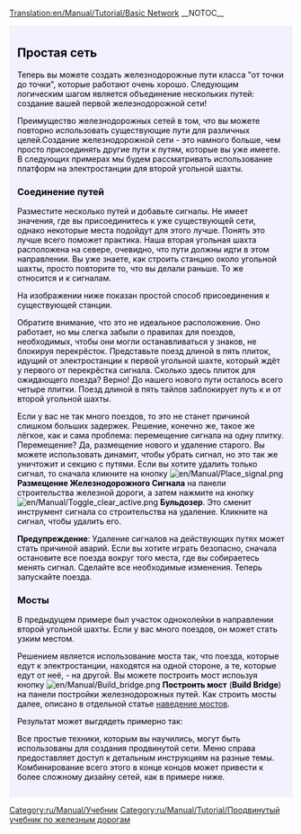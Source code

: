 [[Translation:en/Manual/Tutorial/Basic Network]]
__NOTOC__

{{en/Tabs|3|3
|ru/Manual/Tutorial/Две платформы|1. Две платформы<!--
-->|ru/Manual/Tutorial/Две колеи|2. Две колеи<!--
-->|ru/Manual/Tutorial/Простая сеть|3. Простая сеть}}
<div style="padding:.5em 1em 1em 1em; border-top:none; background-color:#f1f2fe; color:#000;">
{{ru/Manual/Tutorial/Учебник}}
== Простая сеть ==
Теперь вы можете создать железнодорожные пути класса "от точки до точки", которые  работают очень хорошо. Следующим логическим шагом является объединение нескольких путей: создание вашей первой железнодорожной сети!

Преимущество железнодорожных сетей в том, что вы можете повторно использовать существующие пути для различных целей.Создание железнодорожной сети - это намного больше, чем просто присоединять другие пути к путям, которые вы уже имеете. В следующих примерах мы будем рассматривать использование платформ на электростанции для второй угольной шахты.

=== Соединение путей ===

Разместите несколько путей и добавьте сигналы. Не имеет значения, где вы присоединитесь к уже существующей сети, однако некоторые места подойдут для этого лучше. Понять это лучше всего поможет практика. Наша вторая угольная шахта расположена на севере, очевидно, что пути должны идти в этом направлении. Вы уже знаете, как строить станцию около угольной шахты, просто повторите то, что вы делали раньше. То же относится и к сигналам.

На изображении ниже показан простой способ присоединения к существующей станции.

{{en/Phototable|[[File:en/Manual/Tutorial/Tutorial network simple.png|400px]]|Вторая линия железнодорожных путей присоединена к электростанции (кликните для увеличения)|none}}

Обратите внимание, что это не идеальное расположение. Оно работает, но мы слегка забыли о правилах для поездов, необходимых, чтобы они могли останавливаться у знаков, не блокируя перекрёсток. Представьте поезд длиной в пять плиток, идущий от электростанции к первой угольной шахте, который ждёт у первого от перекрёстка сигнала. Сколько здесь плиток для ожидающего поезда? Верно! До нашего нового пути осталось всего четыре плитки. Поезд длиной в пять тайлов заблокирует путь к и от второй угольной шахты.

Если у вас не так много поездов, то это не станет причиной слишком больших задержек. Решение, конечно же, такое же лёгкое, как и сама проблема: перемещение сигнала на одну плитку. Перемещение? Да, размещение нового и удаление старого. Вы можете использовать динамит, чтобы убрать сигнал, но это так же уничтожит и секцию с путями. Если вы хотите удалить только сигнал, то сначала кликните на кнопку [[File:en/Manual/Place signal.png]] '''Размещение Железнодорожного Сигнала''' на панели строительства железной дороги, а затем нажмите на кнопку [[File:en/Manual/Toggle clear active.png]] '''Бульдозер'''. Это сменит инструмент сигнала со строительства на удаление. Кликните на сигнал, чтобы удалить его.

'''Предупреждение''': Удаление сигналов на действующих путях может стать причиной аварий. Если вы хотите играть безопасно, сначала остановите все поезда вокруг того места, где вы собираетесь менять сигнал. Сделайте все необходимые изменения. Теперь запускайте поезда.

=== Мосты ===

В предыдущем примере был участок одноколейки в направлении второй угольной шахты. Если у вас много поездов, он может стать узким местом.

Решением является использование моста так, что поезда, которые едут к электростанции, находятся на одной стороне, а те, которые едут от неё, - на другой. Вы можете построить мост испоьзуя кнопку [[File:en/Manual/Build bridge.png]] ''' Построить мост ''' ('''Build Bridge''') на панели постройки железнодорожных путей. Как строить мосты далее, описано в отдельной статье [[ru/Manual/Наведение мостов|наведение мостов]].

Результат может выгдядеть примерно так:

{{en/Phototable|[[File:en/Manual/Tutorial/Tutorial network bridge.png|400px]]|Мост в железнодорожной сети (кликните для увеличения)|none}}

Все простые техники, которым вы научились, могут быть использованы для создания продвинутой сети. Меню справа предоставляет доступ к детальным инструкциям на разные темы. Комбинирование всего этого в конце концов может привести к более сложному дизайну сетей, как в примере ниже.

{{en/Phototable|[[File:en/Manual/Tutorial/Plufingford Transport, 22nd Mar 2032.png|512px]]|Продвинутая железнодорожная сеть, в которой использованы принципы, описанные в этом учебнике, только намного больше! (кликните для увеличения)|none}}

</div>
[[Category:ru/Manual/Учебник]]
[[Category:ru/Manual/Tutorial/Продвинутый учебник по железным дорогам]]
